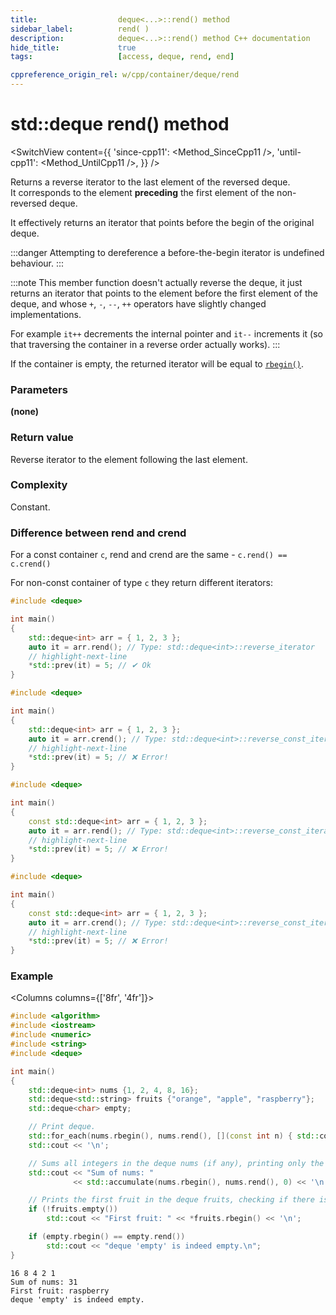 ```yaml
---
title:					deque<...>::rend() method
sidebar_label:			rend( )
description:			deque<...>::rend() method C++ documentation
hide_title:				true
tags:					[access, deque, rend, end]

cppreference_origin_rel: w/cpp/container/deque/rend
---
```



<!-- Terms -->

<!----------------- Codes ---------------------->

<!-- rrend() -->

# std::deque rend() method

<SwitchView content={{
    'since-cpp11': <Method_SinceCpp11 />,
    'until-cpp11': <Method_UntilCpp11 />,
}} />

Returns a <Tooltip title={Term_ContAlias_ReverseIterator}>reverse iterator</Tooltip> to the last element of the reversed deque.  
It corresponds to the element **preceding** the first element of the non-reversed deque.

It effectively returns an iterator that points before the begin of the original deque.

:::danger
Attempting to dereference a before-the-begin iterator is <Tooltip title={Term_UndefinedBehaviour}>undefined behaviour</Tooltip>.
:::

:::note
This member function doesn't actually reverse the deque, it just returns an iterator that points to the element before the first element of the deque,
and whose `+`, `-`, `--`, `++` operators have slightly changed implementations.

For example `it++` decrements the internal pointer and `it--` increments it (so that traversing the container in a reverse order actually works).
:::

If the container is empty, the returned iterator will be equal to [`rbegin()`](/docs/std/containers/queues/deque/rbegin).

### Parameters

**(none)**

### Return value

Reverse iterator to the element following the last element.

### Complexity

Constant.

### Difference between rend and crend

For a const container `c`, rend and crend are the same - `c.rend() == c.crend()`

For non-const container of type `c` they return different iterators:

<Tabs>
<TabItem value="non-const-container" label="Non const container" default>

<Tabs>
<TabItem value="rend" label="rend" default>


```cpp
#include <deque>

int main()
{
    std::deque<int> arr = { 1, 2, 3 };
    auto it = arr.rend(); // Type: std::deque<int>::reverse_iterator
    // highlight-next-line
    *std::prev(it) = 5; // ✔ Ok
}
```

</TabItem>
<TabItem value="crend" label="crend" default>

```cpp
#include <deque>

int main()
{
    std::deque<int> arr = { 1, 2, 3 };
    auto it = arr.crend(); // Type: std::deque<int>::reverse_const_iterator
    // highlight-next-line
    *std::prev(it) = 5; // ❌ Error!
}
```

</TabItem>
</Tabs>

</TabItem>
<TabItem value="const-container" label="Const container">

<Tabs>
<TabItem value="rend" label="rend" default>

```cpp
#include <deque>

int main()
{
    const std::deque<int> arr = { 1, 2, 3 };
    auto it = arr.rend(); // Type: std::deque<int>::reverse_const_iterator
    // highlight-next-line
    *std::prev(it) = 5; // ❌ Error!
}
```

</TabItem>
<TabItem value="crend" label="crend" default>

```cpp
#include <deque>

int main()
{
    const std::deque<int> arr = { 1, 2, 3 };
    auto it = arr.crend(); // Type: std::deque<int>::reverse_const_iterator
    // highlight-next-line
    *std::prev(it) = 5; // ❌ Error!
}
```

</TabItem>
</Tabs>

</TabItem>
</Tabs>

### Example

<Columns columns={['8fr', '4fr']}>
<div>

```cpp title='Main.cpp' showLineNumbers
#include <algorithm>
#include <iostream>
#include <numeric>
#include <string>
#include <deque>

int main()
{
    std::deque<int> nums {1, 2, 4, 8, 16};
    std::deque<std::string> fruits {"orange", "apple", "raspberry"};
    std::deque<char> empty;

    // Print deque.
    std::for_each(nums.rbegin(), nums.rend(), [](const int n) { std::cout << n << ' '; });
    std::cout << '\n';

    // Sums all integers in the deque nums (if any), printing only the result.
    std::cout << "Sum of nums: "
              << std::accumulate(nums.rbegin(), nums.rend(), 0) << '\n';

    // Prints the first fruit in the deque fruits, checking if there is any.
    if (!fruits.empty())
        std::cout << "First fruit: " << *fruits.rbegin() << '\n';

    if (empty.rbegin() == empty.rend())
        std::cout << "deque 'empty' is indeed empty.\n";
}
```

</div>
<div>

```plaintext title="Output"
16 8 4 2 1
Sum of nums: 31
First fruit: raspberry
deque 'empty' is indeed empty.
```

</div>
</Columns>
